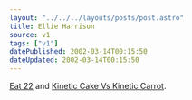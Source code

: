 ```yaml
---
layout: "../../../layouts/posts/post.astro"
title: Ellie Harrison
source: v1
tags: ["v1"]
datePublished: 2002-03-14T00:15:50
dateUpdated: 2002-03-14T00:15:50
---
```


[Eat 22][1] and [Kinetic Cake Vs Kinetic Carrot][2].

[1]: http://www.ellieharrison.com/eat22.htm "All food must be photographed before it is eaten"
[2]: http://www.ellieharrison.com/kinetic%20cake2.htm "Who will win in Kinetic Cake vs Kinetic Carrot? Place your bets... now!"
